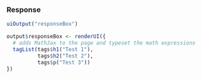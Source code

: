 

### Response

```r
uiOutput("responseBox")
```



```r
output$responseBox <- renderUI({
  # adds MathJax to the page and typeset the math expressions
  tagList(tags$h1("Test 1"),
          tags$h2("Test 2"),
          tags$p("Test 3"))
})
```

